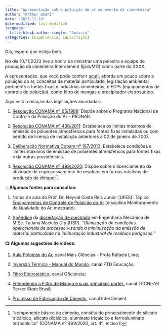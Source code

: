 ```yaml
---
title: "Apresentação sobre poluição do ar em evento de cimenteira"
author: "Arthur Boari"
date: "2023-11-10"
date-modified: last-modified
language: 
  title-block-author-single: "Autoria"
categories: [Experiência, Capacitação]
---
```


Olá, espero que esteja bem.

No dia 10/11/2023 tive a honra de ministrar uma palestra a equipe de produção da cimenteira Intercement (Ijaci/MG) como parte do XXXX.

A apresentação, que você pode conferir [aqui](Apresentação_cimenteira.pdf)), aborda um pouco sobre a poluição do ar, conceitos de material particulado, legislação ambiental pertinente a fontes fixas e indústrias cimenteiras, e ECPs (equipamentos de controle de poluição), como filtro de mangas e precipitador eletrostático.

Aqui está a relação das legislações abordadas:

1.  [Resolução CONAMA nº 05/1989](https://www.suape.pe.gov.br/images/publicacoes/resolucao/Resolu%C3%83%C2%A7%C3%83%C2%A3o_CONAMA_005.1989.pdf): Dispõe sobre o Programa Nacional de Controle da Poluição do Ar -- PRONAR.

2.  [Resolução CONAMA nº 436/2011](https://www.novaconcursos.com.br/blog/pdf/resolucao-436-2011.pdf): Estabelece os limites máximos de emissão de poluentes atmosféricos para fontes fixas instaladas ou com pedido de licença de instalação anteriores a 02 de janeiro de 2007.

3.  [Deliberação Normativa Copam nº 187/2013](https://www.legisweb.com.br/legislacao/?id=258656): Estabelece condições e limites máximos de emissão de poluentes atmosféricos para fontes fixas e dá outras providências.

4.  [Resolução CONAMA nº 499/2020](https://www.legisweb.com.br/legislacao/?id=403295): Dispõe sobre o licenciamento da atividade de coprocessamento de resíduos em fornos rotativos de produção de clínquer[^1].

[^1]: "componente básico do cimento, constituído principalmente de silicato tricálcico, silicato dicálcico, aluminato tricálcico e ferroaluminato tetracálcico" (CONAMA nº 499/2020, art. 4º, inciso I)

💡 **Algumas fontes para consultas:**

1.  Notas de aula do Prof. Dr. Neyval Costa Reis Junior (UFES): Tópico [Equipamentos de Controle de Poluição do Ar](http://www.inf.ufes.br/%7Eneyval/Monitoramento_Qualidade_Ar/Equipamentos_de_controle_de_emissao.pdf) (disciplina Monitoramento da Qualidade do Ar, mestrado).

2.  [Apêndice](https://teses.usp.br/teses/disponiveis/18/18135/tde-14022005-132933/publico/mestDipapendiceI_.pdf) da [dissertação de mestrado](https://teses.usp.br/teses/disponiveis/18/18135/tde-14022005-132933/pt-br.php) em Engenharia Mecânica de M.Sc. Tatiana Maciulis Dip (USP). "*Otimização de condições operacionais de processo visando a minimização da emissão de material particulado na incineração industrial de resíduos perigosos."*

📺 **Algumas sugestões de vídeos:**

1.  [Aula Poluição do Ar](https://www.youtube.com/watch?v=9QQaZGka58s), canal Mais Ciências - Profa Rafaela Lima;

2.  [Inversão Térmica - Manual do Mundo](https://www.youtube.com/watch?v=SYKeSb2iAQQ), canal FTD Educação;

3.  [Filtro Eletrostático](https://www.youtube.com/watch?v=WL68dNSU8oo), canal Oficiencia;

4.  [Entendendo o Filtro de Manga e suas principais partes](https://www.youtube.com/watch?v=H71jYlU_Cf8), canal TECNI-AR Parker Store Brasil;

5.  [Processo de Fabricação de Cimento](https://www.youtube.com/watch?v=MvJ4TxS2icg), canal InterCement.
